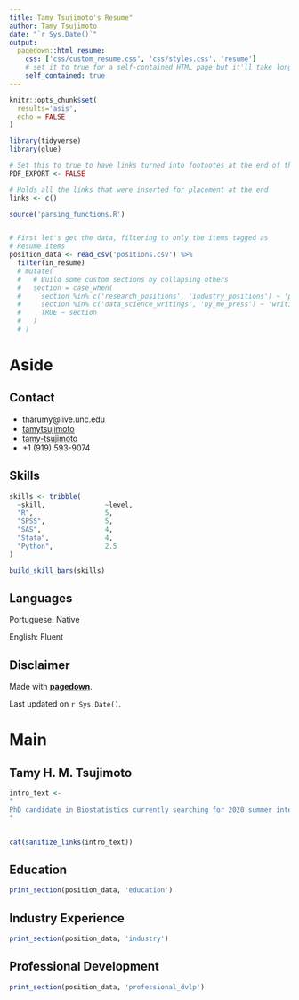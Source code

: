 ```yaml
---
title: Tamy Tsujimoto's Resume"
author: Tamy Tsujimoto
date: "`r Sys.Date()`"
output:
  pagedown::html_resume:
    css: ['css/custom_resume.css', 'css/styles.css', 'resume']
    # set it to true for a self-contained HTML page but it'll take longer to render
    self_contained: true
---
```



```r
knitr::opts_chunk$set(
  results='asis', 
  echo = FALSE
)

library(tidyverse)
library(glue)

# Set this to true to have links turned into footnotes at the end of the document
PDF_EXPORT <- FALSE

# Holds all the links that were inserted for placement at the end
links <- c()

source('parsing_functions.R')


# First let's get the data, filtering to only the items tagged as
# Resume items
position_data <- read_csv('positions.csv') %>% 
  filter(in_resume)
  # mutate(
  #   # Build some custom sections by collapsing others
  #   section = case_when(
  #     section %in% c('research_positions', 'industry_positions') ~ 'positions', 
  #     section %in% c('data_science_writings', 'by_me_press') ~ 'writings',
  #     TRUE ~ section
  #   )
  # ) 

```


Aside
================================================================================

Contact {#contact}
--------------------------------------------------------------------------------


- <i class="fa fa-envelope"></i> tharumy@live.unc.edu
- <i class="fa fa-github"></i> [tamytsujimoto](https://github.com/tamytsujimoto)
- <i class="fa fa-linkedin"></i> [tamy-tsujimoto](https://www.linkedin.com/in/tamy-tsujimoto)
<!-- - <i class="fa fa-link"></i> [nickstrayer.me](http://nickstrayer.me/) -->
- <i class="fa fa-phone"></i> +1 (919) 593-9074


Skills {#skills}
--------------------------------------------------------------------------------

```r
skills <- tribble(
  ~skill,               ~level,
  "R",                  5,
  "SPSS",               5,
  "SAS",                4,
  "Stata",              4,
  "Python",             2.5
)

build_skill_bars(skills)
```

Languages {#language}
--------------------------------------------------------------------------------

Portuguese: Native

English: Fluent

<!-- Open Source Contributions {#open-source} -->
<!-- -------------------------------------------------------------------------------- -->

<!-- All projects available at `github.com/nstrayer/<name>` -->


<!-- - `shinysense`: R package to use sensor data in Shiny apps -->
<!-- - `tuftesque`: Hugo theme (behind LiveFreeOrDichotomize.com) -->
<!-- - `slid3r`: D3 add-on for fully svg slider inputs -->


<!-- More info {#more-info} -->
<!-- -------------------------------------------------------------------------------- -->

<!-- See full CV at nickstrayer.me/cv for more complete list of positions and publications. -->


Disclaimer {#disclaimer}
--------------------------------------------------------------------------------

Made with [**pagedown**](https://github.com/rstudio/pagedown). 
<!-- Source code: [github.com/nstrayer/cv](https://github.com/nstrayer/cv). -->

Last updated on `r Sys.Date()`.


Main
================================================================================

Tamy H. M. Tsujimoto {#title}
--------------------------------------------------------------------------------

```r
intro_text <- 
"
PhD candidate in Biostatistics currently searching for 2020 summer internship
"


cat(sanitize_links(intro_text))
```



Education {data-icon=graduation-cap data-concise=true}
--------------------------------------------------------------------------------

```r
print_section(position_data, 'education')
```

Industry Experience {data-icon=suitcase}
--------------------------------------------------------------------------------

```r
print_section(position_data, 'industry')
```

Professional Development {data-icon=laptop}
--------------------------------------------------------------------------------

```r
print_section(position_data, 'professional_dvlp')
```
